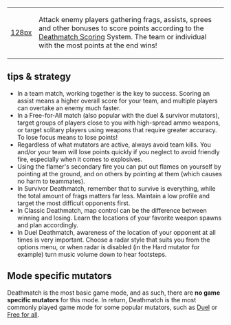 
{|
|[[file:deathmatch.png|128px]]
|Attack enemy players gathering frags, assists, sprees and other bonuses to score points according to the [[Deathmatch Scoring]] System. The team or individual with the most points at the end wins!
|}

==tips & strategy==

* In a team match, working together is the key to success. Scoring an assist means a higher overall score for your team, and multiple players can overtake an enemy much faster.
* In a Free-for-All match (also popular with the duel & survivor mutators), target groups of players close to you with high-spread ammo weapons, or target solitary players using weapons that require greater accuracy. To lose focus means to lose points!
* Regardless of what mutators are active, always avoid team kills. You and/or your team will lose points quickly if you neglect to avoid friendly fire, especially when it comes to explosives.
* Using the flamer's secondary fire you can put out flames on yourself by pointing at the ground, and on others by pointing at them (which causes no harm to teammates).
* In Survivor Deathmatch, remember that to survive is everything, while the total amount of frags matters far less. Maintain a low profile and target the most difficult opponents first.
* In Classic Deathmatch, map control can be the difference between winning and losing. Learn the locations of your favorite weapon spawns and plan accordingly.
* In Duel Deathmatch, awareness of the location of your opponent at all times is very important. Choose a radar style that suits you from the options menu, or when radar is disabled (in the Hard mutator for example) turn music volume down to hear footsteps.

==Mode specific mutators==

Deathmatch is the most basic game mode, and as such, there are '''no game specific mutators''' for this mode. In return, Deathmatch is the most commonly played game mode for some popular mutators, such as [[Duel]] or [[Free for all]].